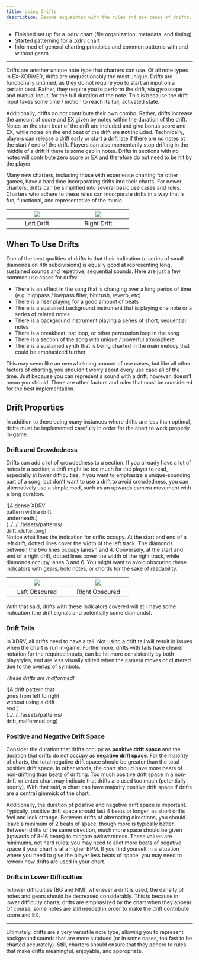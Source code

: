 ```yaml
---
title: Using Drifts
description: Become acquainted with the rules and use cases of drifts.
---
```



<Aside type="note" title="Recommended Precursors">

- Finished set up for a .xdrv chart (file organization, metadata, and timing)
- Started patterning for a .xdrv chart
- Informed of general charting principles and common patterns with and without gears

</Aside>

---
 
Drifts are another unique note type that charters can use. Of all note types in EX-XDRiVER, drifts are unquestionably the most unique. Drifts are functionally untimed, as they do not require you to start an input on a certain beat. Rather, they require you to perform the drift, via gyroscope and manual input, for the full duration of the note. This is because the drift input takes some time / motion to reach its full, activated state.

Additionally, drifts do not contribute their own combo. Rather, drifts increase the amount of score and EX given by notes within the duration of the drift. Notes on the start beat of the drift are included and give bonus score and EX, while notes on the end beat of the drift are **not** included. Technically, players can release a drift early or start a drift late if there are no notes at the start / end of the drift. Players can also momentarily stop drifting in the middle of a drift if there is some gap in notes. Drifts in sections with no notes will contribute zero score or EX and therefore do not need to be hit by the player.

Many new charters, including those with experience charting for other games, have a hard time incorporating drifts into their charts. For newer charters, drifts can be simplified into several basic use cases and rules. Charters who adhere to these rules can incorporate drifts in a way that is fun, functional, and representative of the music.

| <div style = "width:150px"> ![](../../../assets/patterns/left_drift.png) </div> | <div style = "width:150px"> ![](../../../assets/patterns/right_drift.png) </div> |
| :---: | :---: |
| Left Drift | Right Drift |

 
## When To Use Drifts

One of the best qualities of drifts is that their indication (a series of small diamonds on 4th subdivisions) is equally good at representing long, sustained sounds and repetitive, sequential sounds. Here are just a few common use cases for drifts:

- There is an effect in the song that is changing over a long period of time (e.g. highpass / lowpass filter, bitcrush, reverb, etc)
- There is a riser playing for a good amount of beats
- There is a sustained background instrument that is playing one note or a series of related notes
- There is a background instrument playing a series of short, sequential notes
- There is a breakbeat, hat loop, or other percussion loop in the song
- There is a section of the song with unique / powerful atmosphere
- There is a sustained synth that is being charted in the main melody that could be emphasized further

<Aside type="tip" title="Choice Overload">
This may seem like an overwhelming amount of use cases, but like all other factors of charting, you shouldn't worry about every use case all of the time. Just because you can represent a sound with a drift, however, doesn’t mean you should. There are other factors and rules that must be considered for the best implementation.
</Aside>

## Drift Properties

In addition to there being many instances where drifts are less than optimal, drifts must be implemented carefully in order for the chart to work properly in-game.

### Drifts and Crowdedness

Drifts can add a lot of crowdedness to a section. If you already have a lot of notes in a section, a drift might be too much for the player to read, especially at lower difficulties. If you want to emphasize a unique-sounding part of a song, but don’t want to use a drift to avoid crowdedness, you can alternatively use a simple mod, such as an upwards camera movement with a long duration.

<div style = "width:30%"> ![A dense XDRV pattern with a drift underneath.](../../../assets/patterns/drift_clutter.png) </div> 

<Aside type="caution" title="Covering Indication">
Notice what lines the indication for drifts occupy. At the start and end of a left drift, dotted lines cover the width of the left track. The diamonds between the two lines occupy lanes 1 and 4. Conversely, at the start and end of a right drift, dotted lines cover the width of the right track, while diamonds occupy lanes 3 and 6. You might want to avoid obscuring these indicators with gears, hold notes, or chords for the sake of readability. 

| <div style = "width:150px"> ![](../../../assets/patterns/left_drift_obscured.png) </div> | <div style = "width:150px"> ![](../../../assets/patterns/right_drift_obscured.png) </div> |
| :---: | :---: |
| Left Obscured | Right Obscured |

With that said, drifts with these indicators covered will still have some indication (the drift signals and potentially some diamonds).
</Aside>

### Drift Tails

In XDRV, all drifts need to have a tail. Not using a drift tail will result in issues when the chart is run in-game. Furthermore, drifts with tails have clearer notation for the required inputs, can be hit more consistently by both playstyles, and are less visually stilted when the camera moves or cluttered due to the overlap of symbols.

*These drifts are malformed!*
<div style = "width:30%"> ![A drift pattern that goes from left to right without using a drift end.](../../../assets/patterns/drift_malformed.png) </div> 

### Positive and Negative Drift Space

Consider the duration that drifts occupy as **positive drift space** and the duration that drifts do not occupy as **negative drift space**. For the majority of charts, the total negative drift space should be greater than the total positive drift space. In other words, the chart should have more beats of non-drifting than beats of drifting. Too much positive drift space in a non-drift-oriented chart may indicate that drifts are used too much (potentially poorly). With that said, a chart can have majority positive drift space if drifts are a central gimmick of the chart.

Additionally, the duration of positive and negative drift space is important. Typically, positive drift space should last 4 beats or longer, as short drifts feel and look strange. Between drifts of alternating directions, you should leave a minimum of 2 beats of space, though more is typically better. Between drifts of the same direction, much more space should be given (upwards of 8-16 beats) to mitigate awkwardness. These values are minimums, not hard rules; you may need to allot more beats of negative space if your chart is  at a higher BPM. If you find yourself in a situation where you need to give the player less beats of space, you may need to rework how drifts are used in your chart.

### Drifts in Lower Difficulties

In lower difficulties (BG and NM), whenever a drift is used, the density of notes and gears should be decreased considerably. This is because in lower difficulty charts, drifts are emphasized by the chart when they appear. Of course, some notes are still needed in order to make the drift contribute score and EX.

---

Ultimately, drifts are a very versatile note type, allowing you to represent background sounds that are more subdued (or in some cases, too fast to be charted accurately). Still, charters should ensure that they adhere to rules that make drifts meaningful, enjoyable, and appropriate.
